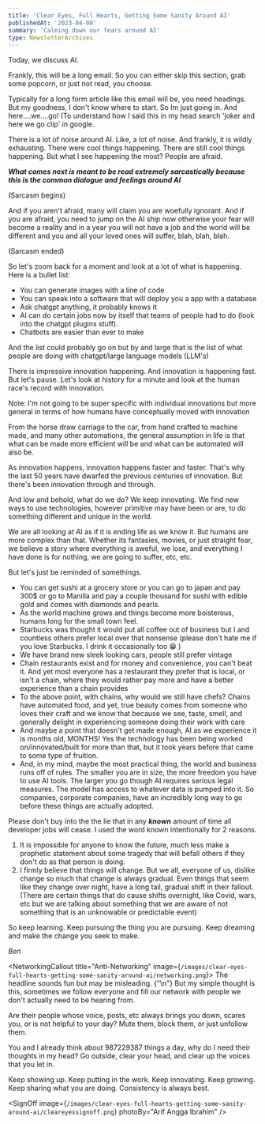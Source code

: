 ```yaml
---
title: 'Clear Eyes, Full Hearts, Getting Some Sanity Around AI'
publishedAt: '2023-04-08'
summary: 'Calming down our fears around AI'
type: NewsletterArchives
---
```


Today, we discuss AI.

Frankly, this will be a long email. So you can either skip this section, grab some popcorn, or just not read, you choose.

Typically for a long form article like this email will be, you need headings. But my goodness, I don't know where to start. So Im just going in. And here....we....go! (To understand how I said this in my head search 'joker and here we go clip' in google.

There is a lot of noise around AI. Like, a lot of noise. And frankly, it is wildly exhausting. There were cool things happening. There are still cool things happening. But what I see happening the most? People are afraid.

_**What comes next is meant to be read extremely sarcastically because this is the common dialogue and feelings around AI**_

(Sarcasm begins)

And if you aren't afraid, many will claim you are woefully ignorant. And if you are afraid, you need to jump on the AI ship now otherwise your fear will become a reality and in a year you will not have a job and the world will be different and you and all your loved ones will suffer, blah, blah, blah.

(Sarcasm ended)

So let's zoom back for a moment and look at a lot of what is happening. Here is a bullet list:

- You can generate images with a line of code
- You can speak into a software that will deploy you a app with a database
- Ask chatgpt anything, it probably knows it
- AI can do certain jobs now by itself that teams of people had to do (look into the chatgpt plugins stuff).
- Chatbots are easier than ever to make

And the list could probably go on but by and large that is the list of what people are doing with chatgpt/large language models (LLM's)

There is impressive innovation happening. And innovation is happening fast. But let's pause. Let's look at history for a minute and look at the human race's record with innovation.

Note: I'm not going to be super specific with individual innovations but more general in terms of how humans have conceptually moved with innovation

From the horse draw carriage to the car, from hand crafted to machine made, and many other automations, the general assumption in life is that what can be made more efficient will be and what can be automated will also be.

As innovation happens, innovation happens faster and faster. That's why the last 50 years have dwarfed the previous centuries of innovation. But there's been innovation through and through.

And low and behold, what do we do? We keep innovating. We find new ways to use technologies, however primitive may have been or are, to do something different and unique in the world.

We are all looking at AI as if it is ending life as we know it. But humans are more complex than that. Whether its fantasies, movies, or just straight fear, we believe a story where everything is aweful, we lose, and everything I have done is for nothing, we are going to suffer, etc, etc.

But let's just be reminded of somethings.

- You can get sushi at a grocery store or you can go to japan and pay 300$ or go to Manilla and pay a couple thousand for sushi with edible gold and comes with diamonds and pearls.
- As the world machine grows and things become more boisterous, humans long for the small town feel.
- Starbucks was thought it would put all coffee out of business but I and countless others prefer local over that nonsense (please don't hate me if you love Starbucks. I drink it occasionally too 😁 )
- We have brand new sleek looking cars, people still prefer vintage
- Chain restaurants exist and for money and convenience, you can't beat it. And yet most everyone has a restaurant they prefer that is local, or isn't a chain, where they would rather pay more and have a better experience than a chain provides
- To the above point, with chains, why would we still have chefs? Chains have automated food, and yet, true beauty comes from someone who loves their craft and we know that because we see, taste, smell, and generally delight in experiencing someone doing their work with care
- And maybe a point that doesn't get made enough, AI as we experience it is months old, MONTHS! Yes the technology has been being worked on/innovated/built for more than that, but it took years before that came to some type of fruition.
- And, in my mind, maybe the most practical thing, the world and business runs off of rules. The smaller you are in size, the more freedom you have to use AI tools. The larger you go though AI requires serious legal measures. The model has access to whatever data is pumped into it. So companies, corporate companies, have an incredibly long way to go before these things are actually adopted.

Please don't buy into the the lie that in any _**known**_ amount of time all developer jobs will cease. I used the word known intentionally for 2 reasons.

1. It is impossible for anyone to know the future, much less make a prophetic statement about some tragedy that will befall others if they don't do as that person is doing.
2. I firmly believe that things will change. But we all, everyone of us, dislike change so much that change is always gradual. Even things that seem like they change over night, have a long tail, gradual shift in their fallout. (There are certain things that do cause shifts overnight, like Covid, wars, etc but we are talking about something that we are aware of not something that is an unknowable or predictable event)

So keep learning. Keep pursuing the thing you are pursuing. Keep dreaming and make the change you seek to make.

_Ben_

<NetworkingCallout title="Anti-Networking" image={`/images/clear-eyes-full-hearts-getting-some-sanity-around-ai/networking.png`}>
The headline sounds fun but may be misleading.
{"\n"}
But my simple thought is this, sometimes we follow everyone and fill our network with people we don't actually need to be hearing from.

Are their people whose voice, posts, etc always brings you down, scares you, or is not helpful to your day? Mute them, block them, or just unfollow them.

You and I already think about 987229387 things a day, why do I need their thoughts in my head? Go outside, clear your head, and clear up the voices that you let in.

</NetworkingCallout>

<LinkedInCallout>
  Keep showing up. Keep putting in the work. Keep innovating. Keep growing. Keep
  sharing what you are doing. Consistency is always best.
</LinkedInCallout>

<SignOff
  image={`/images/clear-eyes-full-hearts-getting-some-sanity-around-ai/cleareyessignoff.png`}
  photoBy="Arif Angga Ibrahim"
/>
